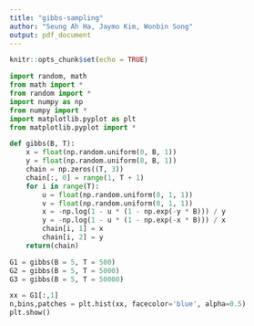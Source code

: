 ```yaml
---
title: "gibbs-sampling"
author: "Seung Ah Ha, Jaymo Kim, Wonbin Song"
output: pdf_document
---
```


```r
knitr::opts_chunk$set(echo = TRUE)
```

```python
import random, math
from math import *
from random import *
import numpy as np
from numpy import *
import matplotlib.pyplot as plt
from matplotlib.pyplot import *

def gibbs(B, T):
    x = float(np.random.uniform(0, B, 1))
    y = float(np.random.uniform(0, B, 1))
    chain = np.zeros((T, 3))
    chain[:, 0] = range(1, T + 1)
    for i in range(T):
        u = float(np.random.uniform(0, 1, 1))
        v = float(np.random.uniform(0, 1, 1))
        x = -np.log(1 - u * (1 - np.exp(-y * B))) / y
        y = -np.log(1 - u * (1 - np.exp(-x * B))) / x
        chain[i, 1] = x
        chain[i, 2] = y
    return(chain)

G1 = gibbs(B = 5, T = 500)
G2 = gibbs(B = 5, T = 5000)
G3 = gibbs(B = 5, T = 50000)

xx = G1[:,1]
n,bins,patches = plt.hist(xx, facecolor='blue', alpha=0.5)
plt.show()

```


